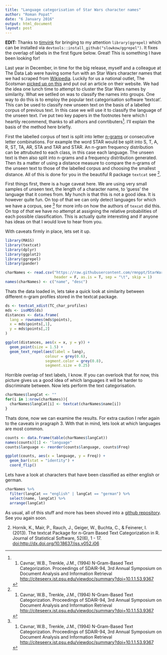 ```yaml
---
title: "Language categorisation of Star Wars character names"
author: "Roman Popat"
date: "6 January 2016"
output: html_document
layout: post
---
```


**EDIT:** Thanks to [timvink](https://github.com/timvink) for bringing to my attention `library(ggrepel)` which can be installed via `devtools::install_github("slowkow/ggrepel")`. It fixes the overlap of labels in the first figure below. Great! This is something I have been looking for!

Last year in December, in time for the big release, myself and a colleague at The Data Lab were having some fun with an Star Wars character names that we had scraped from [Wikipedia](https://en.wikipedia.org/wiki/List_of_Star_Wars_characters). Luckily for us a national outlet, The Scotsman [picked up on this](http://www.scotsman.com/edinburgh/what-nationality-would-star-wars-characters-be-in-the-real-world-1-3976537) and put out an article on their website. We had the idea one lunch time to attempt to cluster the Star Wars names by similarity. What we setlled on was to classify the names into groups. One way to do this is to employ the popular text categorisation software 'textcat'. This can be used to classify new unseen text on the basis of a labelled corpus of previous text. In this case we will use it to classify the language of the unseen text. I've put two key papers in the footnotes here which I heartily recommend, thanks to all athors and conrtibuters[^1]. I'll explain the basis of the method here briefly.

First the labelled corpus of text is split into letter [n-grams](https://en.wikipedia.org/wiki/N-gram) or consecutive letter combinations. For example the word STAR would be split into S, T, A, R, ST, TA, AR, STA and TAR and STAR. An n-gram frequency distribution can be attrubuted to each class, in this case each language. The unseen text is then also split into n-grams and a frequency distribution generated. Then its a matter of using a distance measure to compare the n-grams of the unseen text to those of the labelled corpus and choosing the smallest distance. All of this is done for you in the beautiful R package `textcat` see [^1]. 

First things first, there is a huge caveat here. We are using very small samples of unseen text, the length of a character name, to 'guess' the language that it comes from. My hunch is that this is not a good idea. It is however quite fun. On top of that we can only detect languages for which we have a corpus, see [^1] for more info on how the authors of `texcat` did this. On top of *that* we have no attempt at assigning the relative probabilities of each possible classification. This is actually quite interesting and if anyone has ideas on that I would love to hear from you.

With caveats firmly in place, lets set it up.

```r
library(MASS)
library(textcat)
library(dplyr)
library(ggplot2)
library(ggrepel)
library(pander)

charNames <- read.csv("https://raw.githubusercontent.com/rmnppt/StarWars_textcat/master/Data/star_wars_dataframe.csv", 
                      header = F, as.is = T, sep = "\t", skip = 1)
names(charNames) <- c("name", "desc")
```

Thats the data loaded in, lets take a quick look at similarity between different n-gram profiles stored in the textcat package.

```r
ds <- textcat_xdist(TC_char_profiles)
mds <- isoMDS(ds)
distances <- data.frame(
  lang = rownames(mds$points),
  x = mds$points[,1],
  y = mds$points[,2]
)

ggplot(distances, aes(x = x, y = y)) +
  geom_point(size = 1.5) +
  geom_text_repel(aes(label = lang), 
                  colour = grey(0.6), 
                  segment.color = grey(0.8),
                  segment.size = 0.25)
```

Horrible overlap of text labels, I know. If you can overlook that for now, this picture gives us a good idea of which languages it will be harder to discriminate between. Now lets perform the text categorisation.

```r
charNames$langCat <- ""
for(i in 1:nrow(charNames)){
  charNames$langCat[i] <- textcat(charNames$name[i])
}
```

Thats done, now we can examine the results. For extra caution I refer again to the caveats in pragraph 3. With that in mind, lets look at which languages are most common.

```r
counts <- data.frame(table(charNames$langCat))
names(counts)[1] <- "language"
counts$language <- reorder(counts$language, counts$Freq)

ggplot(counts, aes(x = language, y = Freq)) +
  geom_bar(stat = "identity") +
  coord_flip()
```

Lets have a look at characters that have been classified as either english or german.

```r
charNames %>% 
  filter(langCat == "english" | langCat == "german") %>%
  select(name, langCat) %>%
  arrange(langCat)
```

As usual, all of this stuff and more has been shoved into a [github repository](https://github.com/rmnppt/StarWars_textcat).
See you again soon.


[^1]: 

1. Cavnar, W.B., Trenkle, J.M., (1994) N-Gram-Based Text Categorization. Proceedings of SDAIR-94, 3rd Annual Symposium on Document Analysis and Information Retrieval [http://citeseerx.ist.psu.edu/viewdoc/summary?doi=10.1.1.53.9367](http://citeseerx.ist.psu.edu/viewdoc/summary?doi=10.1.1.53.9367)

2. Hornik, K., Mair, P., Rauch, J., Geiger, W., Buchta, C., & Feinerer, I. (2013). The textcat Package for n-Gram Based Text Categorization in R. Journal of Statistical Software, 52(6), 1 - 17. [doi:http://dx.doi.org/10.18637/jss.v052.i06](doi:http://dx.doi.org/10.18637/jss.v052.i06)